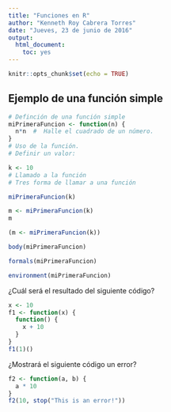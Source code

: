```yaml
---
title: "Funciones en R"
author: "Kenneth Roy Cabrera Torres"
date: "Jueves, 23 de junio de 2016"
output: 
  html_document: 
    toc: yes
---
```


```r
knitr::opts_chunk$set(echo = TRUE)
```



## Ejemplo de una función simple
```r
# Definción de una función simple
miPrimeraFuncion <- function(n) {
  n*n  #  Halle el cuadrado de un número.
}
# Uso de la función.
# Definir un valor:

k <- 10
# Llamado a la función
# Tres forma de llamar a una función

miPrimeraFuncion(k)

m <- miPrimeraFuncion(k)
m

(m <- miPrimeraFuncion(k))
```


```r
body(miPrimeraFuncion)

formals(miPrimeraFuncion)

environment(miPrimeraFuncion)
```


¿Cuál será el resultado del siguiente código?

```r
x <- 10
f1 <- function(x) {
  function() {
    x + 10
  }
}
f1(1)()
```


¿Mostrará el siguiente código un error?

```r
f2 <- function(a, b) {
  a * 10
}
f2(10, stop("This is an error!"))
```

